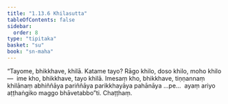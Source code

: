 ```yaml
---
title: "1.13.6 Khilasutta"
tableOfContents: false
sidebar:
  order: 8
type: "tipitaka"
basket: "su"
book: "sn-maha"
---
```



<DynamicBreadcrumb />

<Division number="166" book="sn-maha">

<Paragraph number="320" book="sn-maha">
“Tayome, bhikkhave, khilā. Katame tayo? Rāgo khilo, doso khilo, moho khilo—  ime kho, bhikkhave, tayo khilā. Imesaṃ kho, bhikkhave, tiṇṇannaṃ khilānaṃ abhiññāya pariññāya parikkhayāya pahānāya …pe…  ayaṃ ariyo aṭṭhaṅgiko maggo bhāvetabbo”ti.

</Paragraph>
</Division>

<Paragraph number="321" type="center" book="sn-maha">
Chaṭṭhaṃ.
</Paragraph>